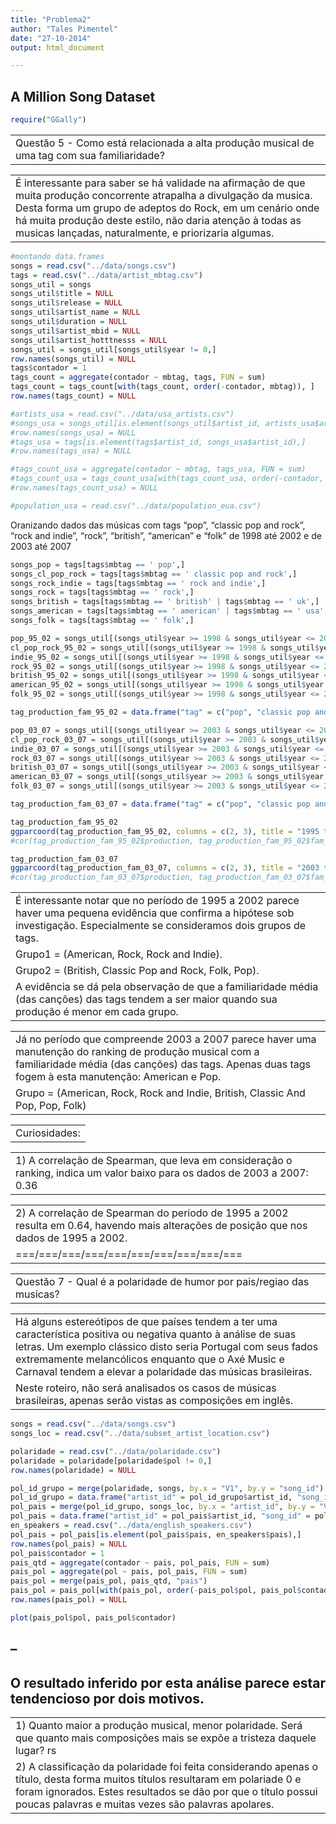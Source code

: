 ```yaml
---
title: "Problema2"
author: "Tales Pimentel"
date: "27-10-2014"
output: html_document

---
```

A Million Song Dataset
---
```r
require("GGally")
```

--
Questão 5 - Como está relacionada a alta produção musical de uma tag com sua familiaridade? 
--
--
É interessante para saber se há validade na afirmação de que muita produção concorrente atrapalha a divulgação da musica. Desta forma um grupo de adeptos do Rock, em um cenário onde há muita produção deste estilo, não daria atenção à todas as musicas lançadas, naturalmente, e priorizaria algumas.
--

```r
#montando data.frames
songs = read.csv("../data/songs.csv")
tags = read.csv("../data/artist_mbtag.csv")
songs_util = songs
songs_util$title = NULL
songs_util$release = NULL
songs_util$artist_name = NULL
songs_util$duration = NULL
songs_util$artist_mbid = NULL
songs_util$artist_hotttnesss = NULL
songs_util = songs_util[songs_util$year != 0,]
row.names(songs_util) = NULL
tags$contador = 1
tags_count = aggregate(contador ~ mbtag, tags, FUN = sum)
tags_count = tags_count[with(tags_count, order(-contador, mbtag)), ]
row.names(tags_count) = NULL

#artists_usa = read.csv("../data/usa_artists.csv")
#songs_usa = songs_util[is.element(songs_util$artist_id, artists_usa$artist_id),]
#row.names(songs_usa) = NULL
#tags_usa = tags[is.element(tags$artist_id, songs_usa$artist_id),]
#row.names(tags_usa) = NULL

#tags_count_usa = aggregate(contador ~ mbtag, tags_usa, FUN = sum)
#tags_count_usa = tags_count_usa[with(tags_count_usa, order(-contador, mbtag)), ]
#row.names(tags_count_usa) = NULL

#population_usa = read.csv("../data/population_eua.csv")

```

Oranizando dados das músicas com tags "pop", "classic pop and rock", "rock and indie", "rock", "british", "american" e "folk" de 1998 até 2002 e de 2003 até 2007
```r
songs_pop = tags[tags$mbtag == ' pop',]
songs_cl_pop_rock = tags[tags$mbtag == ' classic pop and rock',]
songs_rock_indie = tags[tags$mbtag == ' rock and indie',]
songs_rock = tags[tags$mbtag == ' rock',]
songs_british = tags[tags$mbtag == ' british' | tags$mbtag == ' uk',]
songs_american = tags[tags$mbtag == ' american' | tags$mbtag == ' usa',]
songs_folk = tags[tags$mbtag == ' folk',]

pop_95_02 = songs_util[(songs_util$year >= 1998 & songs_util$year <= 2002) & is.element(songs_util$artist_id, songs_pop$artist_id),]
cl_pop_rock_95_02 = songs_util[(songs_util$year >= 1998 & songs_util$year <= 2002) & is.element(songs_util$artist_id, songs_cl_pop_rock$artist_id),]
indie_95_02 = songs_util[(songs_util$year >= 1998 & songs_util$year <= 2002) & is.element(songs_util$artist_id, songs_rock_indie$artist_id),]
rock_95_02 = songs_util[(songs_util$year >= 1998 & songs_util$year <= 2002) & is.element(songs_util$artist_id, songs_rock$artist_id),]
british_95_02 = songs_util[(songs_util$year >= 1998 & songs_util$year <= 2002) & is.element(songs_util$artist_id, songs_british$artist_id),]
american_95_02 = songs_util[(songs_util$year >= 1998 & songs_util$year <= 2002) & is.element(songs_util$artist_id, songs_american$artist_id),]
folk_95_02 = songs_util[(songs_util$year >= 1998 & songs_util$year <= 2002) & is.element(songs_util$artist_id, songs_folk$artist_id),]

tag_production_fam_95_02 = data.frame("tag" = c("pop", "classic pop and rock", "rock and indie", "rock", "british", "american", "folk"), "production" = c(nrow(pop_95_02), nrow(cl_pop_rock_95_02), nrow(indie_95_02), nrow(rock_95_02), nrow(british_95_02), nrow(american_95_02), nrow(folk_95_02)), "fam_mean" = c(mean(pop_95_02$artist_familiarity), mean(cl_pop_rock_95_02$artist_familiarity), mean(indie_95_02$artist_familiarity), mean(rock_95_02$artist_familiarity), mean(british_95_02$artist_familiarity), mean(american_95_02$artist_familiarity), mean(folk_95_02$artist_familiarity)))

pop_03_07 = songs_util[(songs_util$year >= 2003 & songs_util$year <= 2007) & is.element(songs_util$artist_id, songs_pop$artist_id),]
cl_pop_rock_03_07 = songs_util[(songs_util$year >= 2003 & songs_util$year <= 2007) & is.element(songs_util$artist_id, songs_cl_pop_rock$artist_id),]
indie_03_07 = songs_util[(songs_util$year >= 2003 & songs_util$year <= 2007) & is.element(songs_util$artist_id, songs_rock_indie$artist_id),]
rock_03_07 = songs_util[(songs_util$year >= 2003 & songs_util$year <= 2007) & is.element(songs_util$artist_id, songs_rock$artist_id),]
british_03_07 = songs_util[(songs_util$year >= 2003 & songs_util$year <= 2007) & is.element(songs_util$artist_id, songs_british$artist_id),]
american_03_07 = songs_util[(songs_util$year >= 2003 & songs_util$year <= 2007) & is.element(songs_util$artist_id, songs_american$artist_id),]
folk_03_07 = songs_util[(songs_util$year >= 2003 & songs_util$year <= 2007) & is.element(songs_util$artist_id, songs_folk$artist_id),]

tag_production_fam_03_07 = data.frame("tag" = c("pop", "classic pop and rock", "rock and indie", "rock", "british", "american", "folk"), "production" = c(nrow(pop_03_07), nrow(cl_pop_rock_03_07), nrow(indie_03_07), nrow(rock_03_07), nrow(british_03_07), nrow(american_03_07), nrow(folk_03_07)), "fam_mean" = c(mean(pop_03_07$artist_familiarity), mean(cl_pop_rock_03_07$artist_familiarity), mean(indie_03_07$artist_familiarity), mean(rock_03_07$artist_familiarity), mean(british_03_07$artist_familiarity), mean(american_03_07$artist_familiarity), mean(folk_03_07$artist_familiarity)))

```

```r
tag_production_fam_95_02
ggparcoord(tag_production_fam_95_02, columns = c(2, 3), title = "1995 to 2002")
#cor(tag_production_fam_95_02$production, tag_production_fam_95_02$fam_mean, method = "s")

tag_production_fam_03_07
ggparcoord(tag_production_fam_03_07, columns = c(2, 3), title = "2003 to 2007")
#cor(tag_production_fam_03_07$production, tag_production_fam_03_07$fam_mean, method = "s")

```
--
É interessante notar que no período de 1995 a 2002 parece haver uma pequena evidência que confirma a hipótese sob investigação. Especialmente se consideramos dois grupos de tags.
Grupo1 = (American, Rock, Rock and Indie).
Grupo2 = (British, Classic Pop and Rock, Folk, Pop).
A evidência se dá pela observação de que a familiaridade média (das canções) das tags tendem a ser maior quando sua produção é menor em cada grupo.
--
--
Já no período que compreende 2003 a 2007 parece haver uma manutenção do ranking de produção musical com a familiaridade média (das canções) das tags. Apenas duas tags fogem à esta manutenção: American e Pop.
Grupo = (American, Rock, Rock and Indie, British, Classic And Pop, Pop, Folk)
--
--
Curiosidades:
--
--
1) A correlação de Spearman, que leva em consideração o ranking, indica um valor baixo para os dados de 2003 a 2007: 0.36
--
--
2) A correlação de Spearman do periodo de 1995 a 2002 resulta em 0.64, havendo mais alterações de posição que nos dados de 1995 a 2002.
===/===/===/===/===/===/===/===/===/===
--
--
Questão 7 - Qual é a polaridade de humor por pais/regiao das musicas?
--
--
Há alguns estereótipos de que países tendem a ter uma característica positiva ou negativa quanto à análise de suas letras. Um exemplo clássico disto seria Portugal com seus fados extremamente melancólicos enquanto que o Axé Music e Carnaval tendem a elevar a polaridade das músicas brasileiras.
Neste roteiro, não será analisados os casos de músicas brasileiras, apenas serão vistas as composições em inglês.
--

```r
songs = read.csv("../data/songs.csv")
songs_loc = read.csv("../data/subset_artist_location.csv")

polaridade = read.csv("../data/polaridade.csv")
polaridade = polaridade[polaridade$pol != 0,]
row.names(polaridade) = NULL

pol_id_grupo = merge(polaridade, songs, by.x = "V1", by.y = "song_id")
pol_id_grupo = data.frame("artist_id" = pol_id_grupo$artist_id, "song_id" = pol_id_grupo$V1, "pol" = pol_id_grupo$pol)
pol_pais = merge(pol_id_grupo, songs_loc, by.x = "artist_id", by.y = "V1")
pol_pais = data.frame("artist_id" = pol_pais$artist_id, "song_id" = pol_pais$song_id, "pol" = pol_pais$pol, "pais" = pol_pais$V6)
en_speakers = read.csv("../data/english_speakers.csv")
pol_pais = pol_pais[is.element(pol_pais$pais, en_speakers$pais),]
row.names(pol_pais) = NULL
pol_pais$contador = 1
pais_qtd = aggregate(contador ~ pais, pol_pais, FUN = sum)
pais_pol = aggregate(pol ~ pais, pol_pais, FUN = sum)
pais_pol = merge(pais_pol, pais_qtd, "pais")
pais_pol = pais_pol[with(pais_pol, order(-pais_pol$pol, pais_pol$contador)), ]
row.names(pais_pol) = NULL
```

```r
plot(pais_pol$pol, pais_pol$contador)
```
--
--
O resultado inferido por esta análise parece estar tendencioso por dois motivos.
--
--
1) Quanto maior a produção musical, menor polaridade. Será que quanto mais composições mais se expõe a tristeza daquele lugar? rs
2) A classificação da polaridade foi feita considerando apenas o título, desta forma muitos títulos resultaram em polariade 0 e foram ignorados. Estes resultados se dão por que o título possui poucas palavras e muitas vezes são palavras apolares.
--